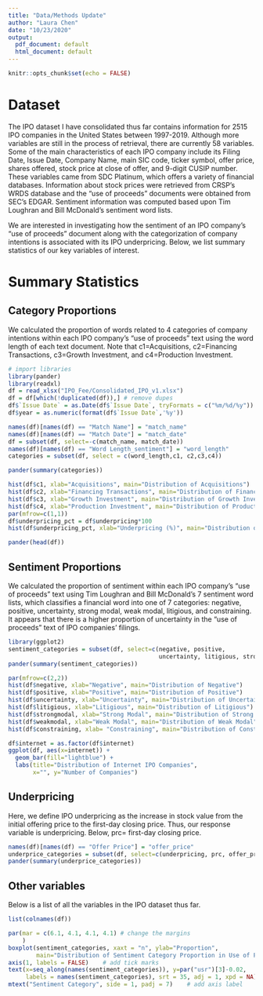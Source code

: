 ```yaml
---
title: "Data/Methods Update"
author: "Laura Chen"
date: "10/23/2020"
output:
  pdf_document: default
  html_document: default
---
```


```r
knitr::opts_chunk$set(echo = FALSE)
```

# Dataset

The IPO dataset I have consolidated thus far contains information for 2515 IPO companies in the United States between 1997-2019. Although more variables are still in the process of retrieval, there are currently 58 variables. Some of the main characteristics of each IPO company include its Filing Date, Issue Date, Company Name, main SIC code, ticker symbol, offer price, shares offered, stock price at close of offer, and 9-digit CUSIP number. These variables came from SDC Platinum, which offers a variety of financial databases. Information about stock prices were retrieved from CRSP's WRDS database and the "use of proceeds" documents were obtained from SEC's EDGAR. Sentiment information was computed based upon Tim Loughran and Bill McDonald's sentiment word lists. 

We are interested in investigating how the sentiment of an IPO company's "use of proceeds" document along with the categorization of company intentions is associated with its IPO underpricing. Below, we list summary statistics of our key variables of interest.


# Summary Statistics

## Category Proportions

We calculated the proportion of words related to 4 categories of company intentions within each IPO company's "use of proceeds" text using the word length of each text document. Note that c1=Acquisitions, c2=Financing Transactions, c3=Growth Investment, and c4=Production Investment.

```r
# import libraries
library(pander)
library(readxl)
df = read_xlsx("IPO_Fee/Consolidated_IPO_v1.xlsx")
df = df[which(!duplicated(df)),] # remove dupes
df$`Issue Date` = as.Date(df$`Issue Date`, tryFormats = c("%m/%d/%y"))
df$year = as.numeric(format(df$`Issue Date`,'%y'))

names(df)[names(df) == "Match Name"] = "match_name"
names(df)[names(df) == "Match Date"] = "match_date"
df = subset(df, select=-c(match_name, match_date))
names(df)[names(df) == "Word Length_sentiment"] = "word_length"
categories = subset(df, select = c(word_length,c1, c2,c3,c4))

pander(summary(categories))

hist(df$c1, xlab="Acquisitions", main="Distribution of Acquisitions")
hist(df$c2, xlab="Financing Transactions", main="Distribution of Financing Transactions")
hist(df$c3, xlab="Growth Investment", main="Distribution of Growth Investment")
hist(df$c4, xlab="Production Investment", main="Distribution of Production Investment")
par(mfrow=c(1,1))
df$underpricing_pct = df$underpricing*100
hist(df$underpricing_pct, xlab="Underpricing (%)", main="Distribution of Underpricing", col="lightblue")

```

```r
pander(head(df))
```


## Sentiment Proportions

We calculated the proportion of sentiment within each IPO company's "use of proceeds" text using Tim Loughran and Bill McDonald's 7 sentiment word lists, which classifies a financial word into one of 7 categories: negative, positive, uncertainty, strong modal, weak modal, litigious, and constraining. It appears that there is a higher proportion of uncertainty in the "use of proceeds" text of IPO companies' filings.

```r
library(ggplot2)
sentiment_categories = subset(df, select=c(negative, positive,
                                           uncertainty, litigious, strongmodal, weakmodal, constraining))
pander(summary(sentiment_categories))

par(mfrow=c(2,2))
hist(df$negative, xlab="Negative", main="Distribution of Negative")
hist(df$positive, xlab="Positive", main="Distribution of Positive")
hist(df$uncertainty, xlab="Uncertainty", main="Distribution of Uncertainty")
hist(df$litigious, xlab="Litigious", main="Distribution of Litigious")
hist(df$strongmodal, xlab="Strong Modal", main="Distribution of Strong Modal")
hist(df$weakmodal, xlab="Weak Modal", main="Distribution of Weak Modal")
hist(df$constraining, xlab= "Constraining", main="Distribution of Constraining")

df$internet = as.factor(df$internet)
ggplot(df, aes(x=internet)) + 
  geom_bar(fill="lightblue") +
  labs(title="Distribution of Internet IPO Companies",
       x="", y="Number of Companies")
```

## Underpricing

Here, we define IPO underpricing as the increase in stock value from the initial offering price to the first-day closing price. Thus, our response variable is underpricing. Below, prc= first-day closing price.

```r
names(df)[names(df) == "Offer Price"] = "offer_price" 
underprice_categories = subset(df, select=c(underpricing, prc, offer_price))
pander(summary(underprice_categories))
```

## Other variables

Below is a list of all the variables in the IPO dataset thus far.

```r
list(colnames(df))
```


```r
par(mar = c(6.1, 4.1, 4.1, 4.1) # change the margins
    )
boxplot(sentiment_categories, xaxt = "n", ylab="Proportion",
        main="Distribution of Sentiment Category Proportion in Use of Proceeds")
axis(1, labels = FALSE)    # add tick marks
text(x=seq_along(names(sentiment_categories)), y=par("usr")[3]-0.02, 
     labels = names(sentiment_categories), srt = 35, adj = 1, xpd = NA)
mtext("Sentiment Category", side = 1, padj = 7)    # add axis label

```

